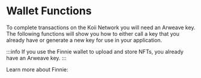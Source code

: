 
# Wallet Functions

To complete transactions on the Koii Network you will need an Arweave key. The following functions will show you how to either call a key that you already have or generate a new key for use in your application.&#x20;

:::info
If you use the Finnie wallet to upload and store NFTs, you already have an Arweave key.
:::

Learn more about Finnie:

<ContentLink title="Welcome to Finnie" link="/develop/finnie-for-devs/welcome-to-finnie" iconType="copy" />
